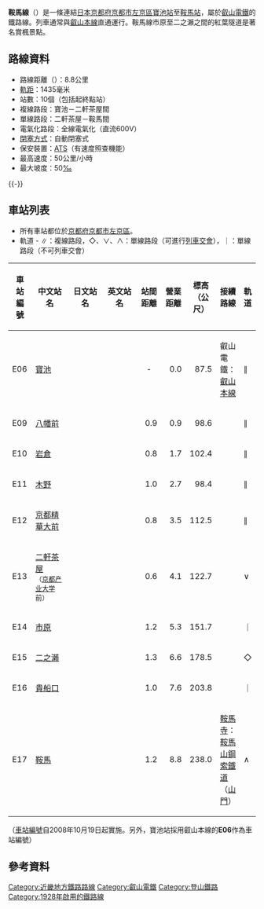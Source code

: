 {{Infobox 鐵道路線
|日文原名 = 鞍馬線
|平假名 = くらません
|羅馬拼音 = Kurama sen
|路線名稱 = 鞍馬線
|路線顏色 = red
|圖片 = Eiden 815 Autumn.jpg
|圖片大小 = 300px
|圖片說明 = 沿線風景（市原－二之瀨）
|國家 = {{JPN}}
|所在地 = [[京都府|京都府]][[京都市|京都市]][[左京區|左京區]]
|起點 = [[寶池站|寶池站]]
|終點 = [[鞍馬站|鞍馬站]]
|路線記號 = {{車站編號s|red|white|E}}
|站數 = 10個
|通車 = 1928年12月1日
|全線通車 = 1929年12月10日
|擁有者 = 鞍馬電氣鐵道→[[File:Keifuku_logo.svg|20px]][[京福電氣鐵道|京福電氣鐵道]]→[[File:Keihan_railway_logo.svg|50px]] [[叡山電鐵|叡山電鐵]]
|營運者 = [[File:Keihan_railway_logo.svg|50px]] 叡山電鐵
|車輛基地 = 修學院車庫
|使用車輛 = 參見[[叡山電鐵#車輛|叡山電鐵#車輛]]
|路線距離 = 8.8公里
|軌距 = 1,435毫米（[[標準軌|標準軌]]）
|軌道數量 = [[複線鐵路|複線]]（寶池－二軒茶屋）<br />[[單線鐵路|單線]]（二軒茶屋－鞍馬）
|電氣化方式 = [[直流電|直流電]]600 [[伏特|V]] [[高架電纜|高架電纜]]
|閉塞方式 = 自動閉塞式
|保安裝置 = 附有速度照查機能[[自動列車停止裝置|ATS]]
|最大坡度 = 50 [[千分比|‰]]
|最高速度 = 50公里/小時
|路線圖 = RandenEidenMap.svg
}}
{{叡山電鐵RDT/鞍馬線}}
'''鞍馬線'''（{{jpn|j=鞍馬線|hg=くらません|rm=Kurama sen|f=y}}）是一條連結[[日本|日本]][[京都府|京都府]][[京都市|京都市]][[左京區|左京區]][[寶池站|寶池站]]至[[鞍馬站|鞍馬站]]，屬於[[叡山電鐵|叡山電鐵]]的鐵路線。列車通常與[[叡山本線|叡山本線]]直通運行。鞍馬線市原至二之瀨之間的紅葉隧道是著名賞楓景點。

== 路線資料 ==
*路線距離（{{link-ja|營業距離|営業キロ}}）：8.8公里
*[[軌距|軌距]]：1435毫米
*站數：10個（包括起終點站）
*複線路段：寶池－二軒茶屋間
*單線路段：二軒茶屋－鞍馬間
*電氣化路段：全線電氣化（直流600V）
*[[閉塞_(鐵路)|閉塞方式]]：自動閉塞式
*保安裝置：[[自動列車停止裝置|ATS]]（有速度照查機能）
*最高速度：50公里/小時
*最大坡度：50[[千分比|‰]]

{{-}}
== 車站列表 ==
* 所有車站都位於[[京都府|京都府]][[京都市|京都市]][[左京區|左京區]]。
* 軌道 - ∥：複線路段，◇、∨、∧：單線路段（可進行[[列車交會|列車交會]]），｜：單線路段（不可列車交會）

{| class="wikitable" rules="all"
|-
! style="width:2em;"|車站編號
! style="width:5em;"|中文站名
! style="width:5em;"|日文站名
! style="width:5em;"|英文站名
! style="width:2.5em;"|站間距離
! style="width:2.5em;"|營業距離
! style="width:2.5em;"|標高（公尺）
! 接續路線
! style="width: 1em;"|軌道
|-style="border-top: 3px solid red;"
!E06
|[[寶池站|寶池]]
|{{lang|ja|宝ケ池}}
|{{lang|en|Takaragaike}}
| style="text-align: center;"| -
| style="text-align: right;"|0.0
| style="text-align: right;"|87.5
|叡山電鐵：{{車站編號s|green|white|E}} [[叡山本線|叡山本線]]
|∥
|-
!E09
|[[八幡前站_(京都府)|八幡前]]
|{{lang|ja|八幡前}}
|{{lang|en|Hachiman-mae}}
| style="text-align: right;"|0.9
| style="text-align: right;"|0.9
| style="text-align: right;"|98.6
| 
|∥
|-
!E10
|[[岩倉站_(京都府)|岩倉]]
|{{lang|ja|岩倉}}
|{{lang|en|Iwakura}}
| style="text-align: right;"|0.8
| style="text-align: right;"|1.7
| style="text-align: right;"|102.4
|<!--京都市營地下鐵：[[File:Subway_KyotoKarasuma.png|15px]] [[烏丸線|烏丸線]]（{{link-ja|國際會館站|国際会館駅|國際會館}}：K01 但是距離達1公里）-->
|∥
|-
!E11
|[[木野站|木野]]
|{{lang|ja|木野}}
|{{lang|en|Kino}}
| style="text-align: right;"|1.0
| style="text-align: right;"|2.7
| style="text-align: right;"|98.4
| 
|∥
|-
!E12
|[[京都精華大前站|京都精華大前]]
|{{lang|ja|京都精華大前}}
|{{lang|en|Kyōto Seikadai-mae}}
| style="text-align: right;"|0.8
| style="text-align: right;"|3.5
| style="text-align: right;"|112.5
| 
|∥
|-
!E13
|[[二軒茶屋站|二軒茶屋]]<br /><small>（[[京都产业大学|京都产业大学]]前）</small>
|{{lang|ja|二軒茶屋<br /><small>（京都産業大学前）</small>}}
|{{lang|en|Nikenchaya}}
| style="text-align: right;"|0.6
| style="text-align: right;"|4.1
| style="text-align: right;"|122.7
| 
|∨
|-
!E14
|[[市原站|市原]]
|{{lang|ja|市原}}
|{{lang|en|Ichihara}}
| style="text-align: right;"|1.2
| style="text-align: right;"|5.3
| style="text-align: right;"|151.7
| 
|｜
|-
!E15
|[[二之瀨站|二之瀨]]
|{{lang|ja|二ノ瀬}}
|{{lang|en|Ninose}}
| style="text-align: right;"|1.3
| style="text-align: right;"|6.6
| style="text-align: right;"|178.5
| 
|◇
|-
!E16
|[[貴船口站|貴船口]]
|{{lang|ja|貴船口}}
|{{lang|en|Kibuneguchi}}
| style="text-align: right;"|1.0
| style="text-align: right;"|7.6
| style="text-align: right;"|203.8
| 
|｜
|-
!E17
|[[鞍馬站|鞍馬]]
|{{lang|ja|鞍馬}}
|{{lang|en|Kurama}}
| style="text-align: right;"|1.2
| style="text-align: right;"|8.8
| style="text-align: right;"|238.0
|[[鞍馬寺|鞍馬寺]]：[[鞍馬山鋼索鐵道|鞍馬山鋼索鐵道]]（[[山門站|山門]]）
|∧
|}
（[[車站編號|車站編號]]自2008年10月19日起實施。另外，寶池站採用叡山本線的'''E06'''作為車站編號）
== 參考資料 ==
{{Reflist}}

{{叡山電鐵}}
{{京阪神大眾運輸}}
{{DEFAULTSORT:Kurama}}
[[Category:近畿地方鐵路路線|Category:近畿地方鐵路路線]]
[[Category:叡山電鐵|Category:叡山電鐵]]
[[Category:登山鐵路|Category:登山鐵路]]
[[Category:1928年啟用的鐵路線|Category:1928年啟用的鐵路線]]